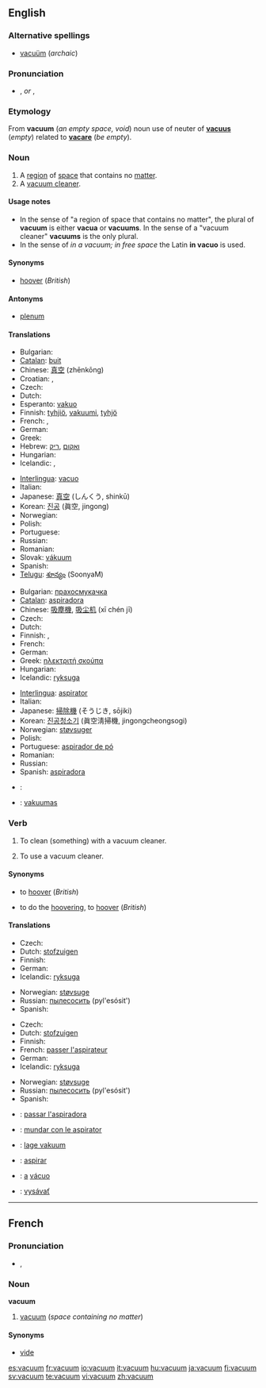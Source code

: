 ==English==
{{wikipedia}}
===Alternative spellings===
*[[vacuüm]] (''archaic'')

===Pronunciation===
<!--incorrect: *{{IPA|/ˈvæ.kjuˌʌm̩̩/ ''or'' /ˈvæ.kjuːm/}} ''[[cf.]]: [[vacume#Pronunciation|vacume]]''-->
*{{IPA|/ˈvækjuəm/}}, {{SAMPA|/"v{kju@m/}} ''or'' {{IPA|/ˈvækjuːm/}}, {{SAMPA|/"v{kju:m/}}

===Etymology===
From {{L.}} '''vacuum''' (''an empty space, void'') noun use of neuter of '''[[vacuus]]''' (''empty'') related to '''[[vacare]]''' (''be empty'').

===Noun===
{{en-noun|pl=[[vacuums]] ''or'' [[vacua]]; ''see '''Usage notes''' for plurals''}}

# A [[region]] of [[space]] that contains no [[matter]].
# A [[vacuum cleaner]].

====Usage notes====
*In the sense of "a region of space that contains no matter", the plural of '''vacuum''' is either '''vacua''' or '''vacuums'''. In the sense of a "vacuum cleaner" '''vacuums''' is the only plural.
*In the sense of ''in a vacuum; in free space'' the Latin '''in vacuo''' is used.

====Synonyms====
*{{i-c|vacuum cleaner}} [[hoover]] (''British'')

====Antonyms====
*{{i-c|region of space that contains no matter}} [[plenum]]

====Translations====
{{trans-top|region of space that contains no matter}}
* Bulgarian: {{t+|bg|вакуум|m|tr=vakuum|sc=Cyrl}}
* [[Catalan]]: [[buit]] {{m}}
* Chinese: [[真空]] (zhēnkōng)
* Croatian: {{t-|hr|vakuum|m}}, {{t-|hr|vakum|m}}
* Czech: {{t+|cs|vakuum|n}}
* Dutch: {{t+|nl|vacuüm|n}}
* Esperanto: [[vakuo]]
* Finnish: [[tyhjiö]], [[vakuumi]], [[tyhjö]]
* French: {{t+|fr|vide|m}}, {{t+|fr|vacuum|m}}
* German: {{t+|de|Vakuum|n}}
* Greek: {{t+|el|κενό|n|sc=Grek}}
* Hebrew: [[ואקום]] {{m}} ,[[ריק]] {{m}}
* Hungarian: {{t+|hu|vákuum}}
* Icelandic: {{t+|is|lofttæmi|n}}, {{t+|is|lofttóm|n}}
{{trans-mid}}
* [[Interlingua]]: [[vacuo]]
* Italian: {{t+|it|vuoto|m}}
* Japanese: [[真空]] (しんくう, shinkū)
* Korean: [[진공]] (眞空, jingong)
* Norwegian: {{t-|no|vakuum|n}}
* Polish: {{t+|pl|próżnia|f}}
* Portuguese: {{t+|pt|vácuo|m}}
* Russian: {{t+|ru|вакуум|m|tr=vákuum|sc=Cyrl}}
* Romanian: {{t-|ro|vid|n}}
* Slovak: [[vákuum]]
* Spanish: {{t+|es|vacío|m}}
* [[Telugu]]: [[శూన్యం]] (SoonyaM)
{{trans-bottom}}

{{trans-top|vacuum cleaner}}
* Bulgarian: [[прахосмукачка]] {{f}}
* [[Catalan]]: [[aspiradora]] {{f}}
* Chinese: [[吸塵機]], [[吸尘机]] (xī chén jī)
* Czech: {{t-|cs|vysavač|m}}
* Dutch: {{t+|nl|stofzuiger|m}}
* Finnish: {{t+|fi|imuri}}, {{t-|fi|pölynimuri}}
* French: {{t+|fr|aspirateur|m}}
* German: {{t+|de|Staubsauger|m}}
* Greek: [[ηλεκτριτή σκούπα]] {{f}}
* Hungarian: {{t+|hu|porszívó}}
* Icelandic: [[ryksuga]] {{f}}
{{trans-mid}}
* [[Interlingua]]: [[aspirator#Interlingua|aspirator]]
* Italian: {{t+|it|aspirapolvere|m}}
* Japanese: [[掃除機]] (そうじき, sōjiki)
* Korean: [[진공청소기]] (眞空淸掃機, jingongcheongsogi)
* Norwegian: [[støvsuger]]
* Polish: {{t+|pl|odkurzacz|m}}
* Portuguese: [[aspirador de pó]] {{m}}
* Romanian: {{t-|ro|aspirator|n}}
* Russian: {{t+|ru|пылесос|m|tr=pylesós|sc=Cyrl}}
* Spanish: [[aspiradora]] {{f}}
{{trans-bottom}}

{{checktrans}}
{{trans-top|translations to be categorized}}
*{{ttbc|Arabic}}: {{ARchar|[[فراغ]]}}
*{{ttbc|Lithuanian}}: [[vakuumas]] {{m}}
{{trans-bottom}}

===Verb===
{{en-verb}}

# {{transitive}} To clean (something) with a vacuum cleaner.
# {{intransitive}} To use a vacuum cleaner.

====Synonyms====
*{{i-c|transitive sense}} to [[hoover]] (''British'')
*{{i-c|intransitive sense}} to do the [[hoovering]], to [[hoover]] (''British'')

====Translations====
{{trans-top|transitive: to clean with a vacuum cleaner}}
* Czech: {{t-|cs|vysát}}
* Dutch: [[stofzuigen]]
* Finnish: {{t+|fi|imuroida}}
* German: {{t-|de|staubsaugen}}
* Icelandic: [[ryksuga]]
{{trans-mid}}
* Norwegian: [[støvsuge]]
* Russian: [[пылесосить]] (pyl'esósit') {{impf}}
* Spanish: {{t+|es|aspirar}}
{{trans-bottom}}

{{trans-top|transitive: to use a vacuum cleaner}}
* Czech: {{t-|cs|vysát}}
* Dutch: [[stofzuigen]]
* Finnish: {{t+|fi|imuroida}}
* French: [[passer l'aspirateur]]
* German: {{t-|de|staubsaugen}}
* Icelandic: [[ryksuga]]
{{trans-mid}}
* Norwegian: [[støvsuge]]
* Russian: [[пылесосить]] (pyl'esósit') {{impf}}
* Spanish: {{t+|es|aspirar}}
{{trans-bottom}}

{{checktrans}}
{{trans-top|translations to be checked}}
*{{ttbc|Catalan}}: [[passar l'aspiradora]]
*{{ttbc|Interlingua}}: [[mundar con le aspirator]]
*{{ttbc|Norwegian}}: [[lage vakuum]]
*{{ttbc|Portuguese}}: [[aspirar]]
*{{ttbc|Portuguese}}: [[a]] [[vácuo]]
*{{ttbc|Slovak}}: [[vysávať]]
{{trans-bottom}}

----

==French==

===Pronunciation===
*{{IPA|/va.kɥɔm/}}, {{SAMPA|/va.kHOm/}}

===Noun===
'''vacuum''' {{m}}

# [[vacuum]] (''space containing no matter'')

====Synonyms====
*[[vide#French|vide]]

[[es:vacuum]]
[[fr:vacuum]]
[[io:vacuum]]
[[it:vacuum]]
[[hu:vacuum]]
[[ja:vacuum]]
[[fi:vacuum]]
[[sv:vacuum]]
[[te:vacuum]]
[[vi:vacuum]]
[[zh:vacuum]]